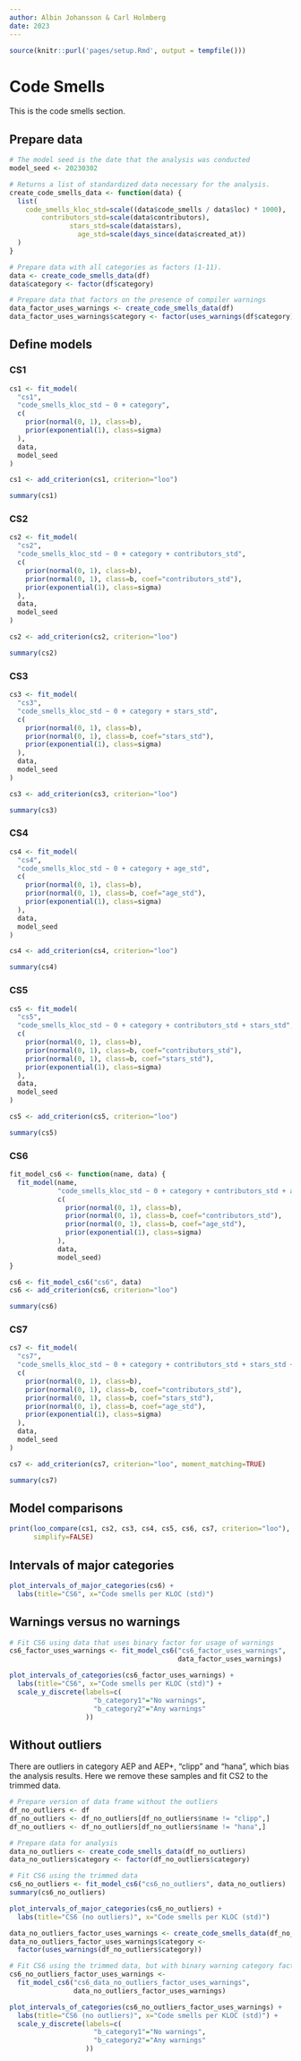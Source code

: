 ```yaml
---
author: Albin Johansson & Carl Holmberg
date: 2023
---
```


```r
source(knitr::purl('pages/setup.Rmd', output = tempfile()))
```

# Code Smells

This is the code smells section.

## Prepare data

```r
# The model seed is the date that the analysis was conducted
model_seed <- 20230302

# Returns a list of standardized data necessary for the analysis.
create_code_smells_data <- function(data) {
  list(
    code_smells_kloc_std=scale((data$code_smells / data$loc) * 1000),
        contributors_std=scale(data$contributors),
               stars_std=scale(data$stars),
                 age_std=scale(days_since(data$created_at))
  )
}

# Prepare data with all categories as factors (1-11).
data <- create_code_smells_data(df)
data$category <- factor(df$category)

# Prepare data that factors on the presence of compiler warnings
data_factor_uses_warnings <- create_code_smells_data(df)
data_factor_uses_warnings$category <- factor(uses_warnings(df$category))
```

## Define models

### CS1

```r
cs1 <- fit_model(
  "cs1",
  "code_smells_kloc_std ~ 0 + category",
  c(
    prior(normal(0, 1), class=b),
    prior(exponential(1), class=sigma)
  ),
  data,
  model_seed
)

cs1 <- add_criterion(cs1, criterion="loo")

summary(cs1)
```

### CS2

```r
cs2 <- fit_model(
  "cs2",
  "code_smells_kloc_std ~ 0 + category + contributors_std",
  c(
    prior(normal(0, 1), class=b),
    prior(normal(0, 1), class=b, coef="contributors_std"),
    prior(exponential(1), class=sigma)
  ),
  data,
  model_seed
)

cs2 <- add_criterion(cs2, criterion="loo")

summary(cs2)
```

### CS3

```r
cs3 <- fit_model(
  "cs3",
  "code_smells_kloc_std ~ 0 + category + stars_std",
  c(
    prior(normal(0, 1), class=b),
    prior(normal(0, 1), class=b, coef="stars_std"),
    prior(exponential(1), class=sigma)
  ),
  data,
  model_seed
)

cs3 <- add_criterion(cs3, criterion="loo")

summary(cs3)
```

### CS4

```r
cs4 <- fit_model(
  "cs4",
  "code_smells_kloc_std ~ 0 + category + age_std",
  c(
    prior(normal(0, 1), class=b),
    prior(normal(0, 1), class=b, coef="age_std"),
    prior(exponential(1), class=sigma)
  ),
  data,
  model_seed
)

cs4 <- add_criterion(cs4, criterion="loo")

summary(cs4)
```

### CS5

```r
cs5 <- fit_model(
  "cs5",
  "code_smells_kloc_std ~ 0 + category + contributors_std + stars_std",
  c(
    prior(normal(0, 1), class=b),
    prior(normal(0, 1), class=b, coef="contributors_std"),
    prior(normal(0, 1), class=b, coef="stars_std"),
    prior(exponential(1), class=sigma)
  ),
  data,
  model_seed
)

cs5 <- add_criterion(cs5, criterion="loo")

summary(cs5)
```

### CS6

```r
fit_model_cs6 <- function(name, data) {
  fit_model(name,
            "code_smells_kloc_std ~ 0 + category + contributors_std + age_std",
            c(
              prior(normal(0, 1), class=b),
              prior(normal(0, 1), class=b, coef="contributors_std"),
              prior(normal(0, 1), class=b, coef="age_std"),
              prior(exponential(1), class=sigma)
            ),
            data,
            model_seed)
}

cs6 <- fit_model_cs6("cs6", data)
cs6 <- add_criterion(cs6, criterion="loo")

summary(cs6)
```

### CS7

```r
cs7 <- fit_model(
  "cs7",
  "code_smells_kloc_std ~ 0 + category + contributors_std + stars_std + age_std",
  c(
    prior(normal(0, 1), class=b),
    prior(normal(0, 1), class=b, coef="contributors_std"),
    prior(normal(0, 1), class=b, coef="stars_std"),
    prior(normal(0, 1), class=b, coef="age_std"),
    prior(exponential(1), class=sigma)
  ),
  data,
  model_seed
)

cs7 <- add_criterion(cs7, criterion="loo", moment_matching=TRUE)

summary(cs7)
```

## Model comparisons

```r
print(loo_compare(cs1, cs2, cs3, cs4, cs5, cs6, cs7, criterion="loo"),
      simplify=FALSE)
```

## Intervals of major categories

```r
plot_intervals_of_major_categories(cs6) +
  labs(title="CS6", x="Code smells per KLOC (std)")
```

## Warnings versus no warnings

```r
# Fit CS6 using data that uses binary factor for usage of warnings
cs6_factor_uses_warnings <- fit_model_cs6("cs6_factor_uses_warnings",
                                          data_factor_uses_warnings)

plot_intervals_of_categories(cs6_factor_uses_warnings) +
  labs(title="CS6", x="Code smells per KLOC (std)") +
  scale_y_discrete(labels=c(
                     "b_category1"="No warnings",
                     "b_category2"="Any warnings"
                   ))
```

## Without outliers

There are outliers in category AEP and AEP+, "clipp" and "hana", which bias the analysis results.
Here we remove these samples and fit CS2 to the trimmed data.

```r
# Prepare version of data frame without the outliers
df_no_outliers <- df
df_no_outliers <- df_no_outliers[df_no_outliers$name != "clipp",]
df_no_outliers <- df_no_outliers[df_no_outliers$name != "hana",]

# Prepare data for analysis
data_no_outliers <- create_code_smells_data(df_no_outliers)
data_no_outliers$category <- factor(df_no_outliers$category)

# Fit CS6 using the trimmed data
cs6_no_outliers <- fit_model_cs6("cs6_no_outliers", data_no_outliers)
summary(cs6_no_outliers)
```

```r
plot_intervals_of_major_categories(cs6_no_outliers) +
  labs(title="CS6 (no outliers)", x="Code smells per KLOC (std)")
```

```r
data_no_outliers_factor_uses_warnings <- create_code_smells_data(df_no_outliers)
data_no_outliers_factor_uses_warnings$category <- 
  factor(uses_warnings(df_no_outliers$category))

# Fit CS6 using the trimmed data, but with binary warning category factor
cs6_no_outliers_factor_uses_warnings <-
  fit_model_cs6("cs6_data_no_outliers_factor_uses_warnings",
                data_no_outliers_factor_uses_warnings)

plot_intervals_of_categories(cs6_no_outliers_factor_uses_warnings) +
  labs(title="CS6 (no outliers)", x="Code smells per KLOC (std)") +
  scale_y_discrete(labels=c(
                     "b_category1"="No warnings",
                     "b_category2"="Any warnings"
                   ))
```
